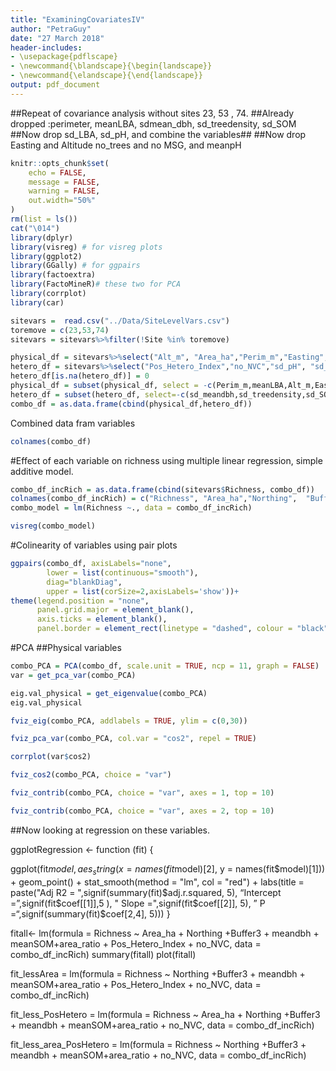 ```yaml
---
title: "ExaminingCovariatesIV"
author: "PetraGuy"
date: "27 March 2018"
header-includes: 
- \usepackage{pdflscape}
- \newcommand{\blandscape}{\begin{landscape}}
- \newcommand{\elandscape}{\end{landscape}}
output: pdf_document
---
```

##Repeat of covariance analysis without sites 23, 53 , 74.
##Already dropped :perimeter, meanLBA, sdmean_dbh, sd_treedensity, sd_SOM
##Now drop sd_LBA, sd_pH, and combine the variables##
##Now drop Easting and Altitude no_trees and no MSG, and meanpH


```r
knitr::opts_chunk$set(
	echo = FALSE,
	message = FALSE,
	warning = FALSE,
	out.width="50%"
)
rm(list = ls())
cat("\014")
library(dplyr)
library(visreg) # for visreg plots 
library(ggplot2)
library(GGally) # for ggpairs
library(factoextra)
library(FactoMineR)# these two for PCA
library(corrplot)
library(car)
```


```r
sitevars =  read.csv("../Data/SiteLevelVars.csv")
toremove = c(23,53,74)
sitevars = sitevars%>%filter(!Site %in% toremove)

```

```r
physical_df = sitevars%>%select("Alt_m", "Area_ha","Perim_m","Easting","Northing","Buffer3","meandbh","meanph","meanSOM","meanLBA","area_ratio")
hetero_df = sitevars%>%select("Pos_Hetero_Index","no_NVC","sd_pH", "sd_SOM" , "no_MSG", "sd_LBA", "sd_meandbh", "sd_treedensity","no_trees"  )
hetero_df[is.na(hetero_df)] = 0
physical_df = subset(physical_df, select = -c(Perim_m,meanLBA,Alt_m,Easting, meanph))
hetero_df = subset(hetero_df, select=-c(sd_meandbh,sd_treedensity,sd_SOM, sd_LBA, sd_pH, no_MSG, no_trees))
combo_df = as.data.frame(cbind(physical_df,hetero_df))
```

Combined data fram variables
```r
colnames(combo_df)
```

#Effect of each variable on richness using multiple linear regression, simple additive model.


```r
combo_df_incRich = as.data.frame(cbind(sitevars$Richness, combo_df))
colnames(combo_df_incRich) = c("Richness", "Area_ha","Northing",  "Buffer3" , "meandbh" ,  "meanSOM"  , "area_ratio" , "Pos_Hetero_Index", "no_NVC" )
combo_model = lm(Richness ~., data = combo_df_incRich)

visreg(combo_model)
```


\clearpage
\newpage
\blandscape

#Colinearity of variables using pair plots

```r

ggpairs(combo_df, axisLabels="none",
        lower = list(continuous="smooth"),
        diag="blankDiag",
        upper = list(corSize=2,axisLabels='show'))+
theme(legend.position = "none",
      panel.grid.major = element_blank(),
      axis.ticks = element_blank(),
      panel.border = element_rect(linetype = "dashed", colour = "black", fill = NA))

```


\clearpage
\newpage
\elandscape


#PCA
##Physical variables

```r
combo_PCA = PCA(combo_df, scale.unit = TRUE, ncp = 11, graph = FALSE)
var = get_pca_var(combo_PCA)
```

```r
eig.val_physical = get_eigenvalue(combo_PCA)
eig.val_physical
```



```r
fviz_eig(combo_PCA, addlabels = TRUE, ylim = c(0,30))
```
    
```r
fviz_pca_var(combo_PCA, col.var = "cos2", repel = TRUE)
```

 
```r

corrplot(var$cos2)
```



```r
fviz_cos2(combo_PCA, choice = "var")
```

```r
fviz_contrib(combo_PCA, choice = "var", axes = 1, top = 10)
```

```r
fviz_contrib(combo_PCA, choice = "var", axes = 2, top = 10)

```

##Now looking at regression on these variables.


ggplotRegression <- function (fit) {
  
ggplot(fit$model, aes_string(x = names(fit$model)[2], y = names(fit$model)[1])) + 
    geom_point() +
    stat_smooth(method = "lm", col = "red") +
    labs(title = paste("Adj R2 = ",signif(summary(fit)$adj.r.squared, 5),
                       "Intercept =",signif(fit$coef[[1]],5 ),
                       " Slope =",signif(fit$coef[[2]], 5),
                       " P =",signif(summary(fit)$coef[2,4], 5)))
}


fitall<- lm(formula = Richness ~ Area_ha +  Northing +Buffer3 + meandbh + 
                meanSOM+area_ratio + Pos_Hetero_Index + no_NVC,
                data = combo_df_incRich)
summary(fitall)
plot(fitall)

fit_lessArea = lm(formula = Richness ~ Northing +Buffer3 + meandbh + 
                meanSOM+area_ratio + Pos_Hetero_Index + no_NVC,
                data = combo_df_incRich)

fit_less_PosHetero =  lm(formula = Richness ~ Area_ha +  Northing +Buffer3 + meandbh + 
                meanSOM+area_ratio +  no_NVC,
                data = combo_df_incRich)

fit_less_area_PosHetero = lm(formula = Richness ~  Northing +Buffer3 + meandbh + 
                meanSOM+area_ratio + no_NVC,  data = combo_df_incRich)








